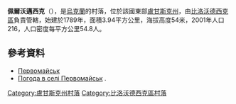 {{coord|49|4|49|N|39|36|50|E|scale:100000|display=title}}

'''佩爾沃邁西克'''（{{lang-uk|Первомайськ}}），是[[烏克蘭|烏克蘭]]的村落，位於該國東部[[盧甘斯克州|盧甘斯克州]]，由[[比洛沃德西克區|比洛沃德西克區]]負責管轄，始建於1789年，面積3.94平方公里，海拔高度54米，2001年人口216，人口密度每平方公里54.8人。

==參考資料==
* [http://w1.c1.rada.gov.ua/pls/z7502/A005?rdat1=25.08.2013&rf7571=17888 Первомайськ]{{dead link|date=2017年11月 |bot=InternetArchiveBot |fix-attempted=yes }}
* [http://weather.in.ua/ua/lyganskaja/19766 Погода в селі Первомайськ] {{Wayback|url=http://weather.in.ua/ua/lyganskaja/19766 |date=20220325093239 }}.

{{DEFAULTSORT:Первомайськ}}
[[Category:盧甘斯克州村落|Category:盧甘斯克州村落]]
[[Category:比洛沃德西克區村落|Category:比洛沃德西克區村落]]


{{Luhansk-geo-stub}}
